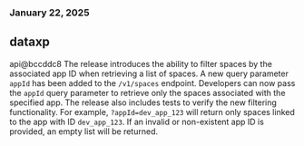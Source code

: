 ### January 22, 2025
## dataxp

api@bccddc8
The release introduces the ability to filter spaces by the associated app ID when retrieving a list of spaces. A new query parameter `appId` has been added to the `/v1/spaces` endpoint. Developers can now pass the `appId` query parameter to retrieve only the spaces associated with the specified app. The release also includes tests to verify the new filtering functionality. For example, `?appId=dev_app_123` will return only spaces linked to the app with ID `dev_app_123`. If an invalid or non-existent app ID is provided, an empty list will be returned.